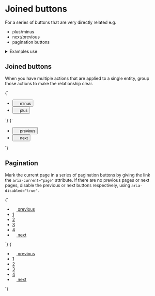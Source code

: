 
<Meta title="UI/Buttons/Joined buttons" />

# Joined buttons

For a series of buttons that are very directly related e.g.

- plus/minus
- next/previous
- pagination buttons

<details class="u-margin-xl-y">
  <summary class="u-h4 u-font-medium">Examples use</summary>
  <ul>
    <li>
      <a href="/docs/atoms-button-base--button-element">a-button</a>
    </li>
    <li>
      <a href="/docs/atoms-button-icon-icon">a-button--icon</a>
    </li>
    <li>
      <a href="/docs/atoms-button-ui-ui">a-button--ui</a>
    </li>
    <li>
      <a href="/docs/atoms-icon--icon">a-icon</a>
    </li>
    <li>
      <a href="/docs/atoms-list-reset--list-reset">a-list-reset</a>
    </li>
    <li>
      <a href="/docs/organisms-ui-group--ui-group-buttons">o-ui-group</a>
    </li>
    <li>
      <a href="/docs/utilities-flex--flex">u-flex</a>
    </li>
    <li>
      <a href="/docs/utilities-round--u-round-0">u-round</a>
    </li>
    <li>
      <a href="/docs/utilities-box-alignment--items-stretch">u-items-stretch</a>
    </li>
    <li>
      <a href="/docs/utilities-margin--margin-m">u-margin</a>
    </li>
    <li>
      <a href="/docs/utilities-padding--padding-m">u-padding</a>
    </li>
    <li>
      <a href="/docs/utilities-typography--typography">u-h6</a>
    </li>
  </ul>
</details>

## Joined buttons

When you have multiple actions that are applied to a single entity, group those actions to make the relationship clear.

<Canvas>
  <Story name="Joined buttons - icons">
    {`
      <ul class="a-list-reset u-inline-flex u-items-stretch o-ui-group">
        <li class="u-flex">
          <button class="a-button a-button--icon a-button--ui u-round-0-tr u-round-0-br o-ui-group__item" type="button">
            <svg width="14" height="14" class="a-button__icon a-icon a-icon--m" aria-hidden="true" focusable="false" xmlns="http://www.w3.org/2000/svg" viewBox="0 0 100 100">
              <use xlink:href="${icons}#icon-minus"></use>
            </svg>
            <span class="u-sr-only">minus</span>
          </button>
        </li>
        <li class="u-flex">
          <button class="a-button a-button--icon a-button--ui o-ui-group__item o-ui-group__last u-round-0-tl u-round-0-bl" type="button">
            <svg width="14" height="14" class="a-button__icon a-icon a-icon--m" aria-hidden="true" focusable="false" xmlns="http://www.w3.org/2000/svg" viewBox="0 0 100 100">
              <use xlink:href="${icons}#icon-plus"></use>
            </svg>
            <span class="u-sr-only">plus</span>
          </button>
        </li>
      </ul>
    `}
  </Story>
</Canvas>

<Canvas>
  <Story name="Joined buttons - icons 2">
    {`
      <ul class="a-list-reset u-inline-flex u-items-stretch o-ui-group">
        <li class="u-flex">
          <button class="a-button a-button--icon a-button--ui u-round-0-tr u-round-0-br o-ui-group__item" type="button">
            <svg width="14" height="14" class="a-button__icon a-icon a-icon--m" aria-hidden="true" focusable="false" xmlns="http://www.w3.org/2000/svg" viewBox="0 0 100 100">
              <use xlink:href="${icons}#icon-caret-left"></use>
            </svg>
            <span class="u-sr-only">previous</span>
          </button>
        </li>
        <li class="u-flex">
          <button class="a-button a-button--icon a-button--ui o-ui-group__item o-ui-group__last u-round-0-tl u-round-0-bl" type="button">
            <svg width="14" height="14" class="a-button__icon a-icon a-icon--m" aria-hidden="true" focusable="false" xmlns="http://www.w3.org/2000/svg" viewBox="0 0 100 100">
              <use xlink:href="${icons}#icon-caret-right"></use>
            </svg>
            <span class="u-sr-only">next</span>
          </button>
        </li>
      </ul>
    `}
  </Story>
</Canvas>

## Pagination

Mark the current page in a series of pagination buttons by giving the link the `aria-current="page"` attribute. If there are no previous pages or next pages, disable the previous or next buttons respectively, using `aria-disabled="true"`.

<Canvas isColumn>
  <Story name="Pagination">
    {`
      <nav aria-label="pagination">
        <ul class="a-list-reset u-inline-flex u-items-stretch o-ui-group">
          <li class="u-flex">
            <a href="/" class="a-button a-button--icon a-button--ui u-round-0-tr u-round-0-br o-ui-group__item">
              <svg width="14" height="14" class="a-button__icon a-icon a-icon--m" aria-hidden="true" focusable="false" xmlns="http://www.w3.org/2000/svg" viewBox="0 0 100 100">
                <use xlink:href="${icons}#icon-caret-left"></use>
              </svg>
              <span class="u-sr-only">previous</span>
            </a>
          </li>
          <li class="u-flex">
            <a href="/" class="a-button a-button--ui o-ui-group__item u-round-0 u-h6">
              1
            </a>
          </li>
          <li class="u-flex">
            <a href="/" class="a-button a-button--ui o-ui-group__item u-round-0 u-h6" aria-current="page">
              2
            </a>
          </li>
          <li class="u-flex">
            <a href="/" class="a-button a-button--ui o-ui-group__item u-round-0 u-h6">
              3
            </a>
          </li>
          <li class="u-flex">
            <a href="/" class="a-button a-button--ui o-ui-group__item u-round-0 u-h6">
              4
            </a>
          </li>
          <li class="u-flex">
            <a href="/" class="a-button a-button--icon a-button--ui o-ui-group__item o-ui-group__last u-round-0-tl u-round-0-bl">
              <svg width="14" height="14" class="a-button__icon a-icon a-icon--m" aria-hidden="true" focusable="false" xmlns="http://www.w3.org/2000/svg" viewBox="0 0 100 100">
                <use xlink:href="${icons}#icon-caret-right"></use>
              </svg>
              <span class="u-sr-only">next</span>
            </a>
          </li>
        </ul>
      </nav>
    `}
  </Story>
  <Story name="Pagination with disabled buttons">
    {`
      <nav aria-label="pagination">
        <ul class="a-list-reset u-inline-flex u-items-stretch o-ui-group">
          <li class="u-flex">
            <a href="/" class="a-button a-button--icon a-button--ui u-round-0-tr u-round-0-br o-ui-group__item" aria-disabled="true">
              <svg width="14" height="14" class="a-button__icon a-icon a-icon--m" aria-hidden="true" focusable="false" xmlns="http://www.w3.org/2000/svg" viewBox="0 0 100 100">
                <use xlink:href="${icons}#icon-caret-left"></use>
              </svg>
              <span class="u-sr-only">previous</span>
            </a>
          </li>
          <li class="u-flex">
            <a href="/" class="a-button a-button--ui o-ui-group__item u-round-0 u-h6">
              1
            </a>
          </li>
          <li class="u-flex">
            <a href="/" class="a-button a-button--ui o-ui-group__item u-round-0 u-h6" aria-current="page">
              2
            </a>
          </li>
          <li class="u-flex">
            <a href="/" class="a-button a-button--ui o-ui-group__item u-round-0 u-h6">
              3
            </a>
          </li>
          <li class="u-flex">
            <a href="/" class="a-button a-button--ui o-ui-group__item u-round-0 u-h6">
              4
            </a>
          </li>
          <li class="u-flex">
            <a href="/" class="a-button a-button--icon a-button--ui o-ui-group__item o-ui-group__last u-round-0-tl u-round-0-bl" aria-disabled="true">
              <svg width="14" height="14" class="a-button__icon a-icon a-icon--m" aria-hidden="true" focusable="false" xmlns="http://www.w3.org/2000/svg" viewBox="0 0 100 100">
                <use xlink:href="${icons}#icon-caret-right"></use>
              </svg>
              <span class="u-sr-only">next</span>
            </a>
          </li>
        </ul>
      </nav>
    `}
  </Story>
</Canvas>
